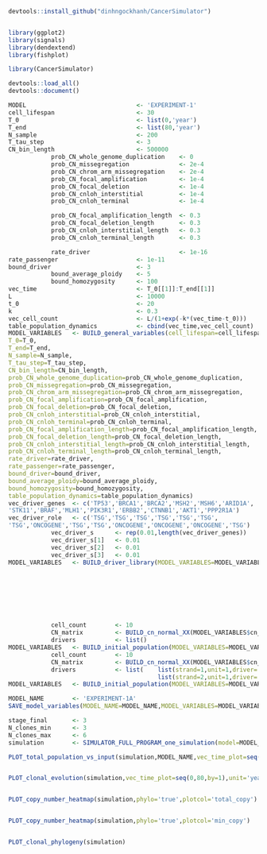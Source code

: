 ```r
devtools::install_github("dinhngockhanh/CancerSimulator")


library(ggplot2)
library(signals)
library(dendextend)
library(fishplot)

library(CancerSimulator)

devtools::load_all()
devtools::document()
```

```r
MODEL                               <- 'EXPERIMENT-1'
cell_lifespan                       <- 30
T_0                                 <- list(0,'year')
T_end                               <- list(80,'year')
N_sample                            <- 200
T_tau_step                          <- 3
CN_bin_length                       <- 500000
            prob_CN_whole_genome_duplication    <- 0
            prob_CN_missegregation              <- 2e-4
            prob_CN_chrom_arm_missegregation    <- 2e-4
            prob_CN_focal_amplification         <- 1e-4
            prob_CN_focal_deletion              <- 1e-4
            prob_CN_cnloh_interstitial          <- 1e-4
            prob_CN_cnloh_terminal              <- 1e-4

            prob_CN_focal_amplification_length  <- 0.3
            prob_CN_focal_deletion_length       <- 0.3
            prob_CN_cnloh_interstitial_length   <- 0.3
            prob_CN_cnloh_terminal_length       <- 0.3

            rate_driver                         <- 1e-16
rate_passenger                      <- 1e-11
bound_driver                        <- 3
            bound_average_ploidy    <- 5
            bound_homozygosity      <- 100
vec_time                            <- T_0[[1]]:T_end[[1]]
L                                   <- 10000
t_0                                 <- 20
k                                   <- 0.3
vec_cell_count                      <- L/(1+exp(-k*(vec_time-t_0)))
table_population_dynamics           <- cbind(vec_time,vec_cell_count)
MODEL_VARIABLES   <- BUILD_general_variables(cell_lifespan=cell_lifespan,
T_0=T_0,
T_end=T_end,
N_sample=N_sample,
T_tau_step=T_tau_step,
CN_bin_length=CN_bin_length,
prob_CN_whole_genome_duplication=prob_CN_whole_genome_duplication,
prob_CN_missegregation=prob_CN_missegregation,
prob_CN_chrom_arm_missegregation=prob_CN_chrom_arm_missegregation,
prob_CN_focal_amplification=prob_CN_focal_amplification,
prob_CN_focal_deletion=prob_CN_focal_deletion,
prob_CN_cnloh_interstitial=prob_CN_cnloh_interstitial,
prob_CN_cnloh_terminal=prob_CN_cnloh_terminal,
prob_CN_focal_amplification_length=prob_CN_focal_amplification_length,
prob_CN_focal_deletion_length=prob_CN_focal_deletion_length,
prob_CN_cnloh_interstitial_length=prob_CN_cnloh_interstitial_length,
prob_CN_cnloh_terminal_length=prob_CN_cnloh_terminal_length,
rate_driver=rate_driver,
rate_passenger=rate_passenger,
bound_driver=bound_driver,
bound_average_ploidy=bound_average_ploidy,
bound_homozygosity=bound_homozygosity,
table_population_dynamics=table_population_dynamics)
vec_driver_genes  <- c('TP53','BRCA1','BRCA2','MSH2','MSH6','ARID1A',
'STK11','BRAF','MLH1','PIK3R1','ERBB2','CTNNB1','AKT1','PPP2R1A')
vec_driver_role   <- c('TSG','TSG','TSG','TSG','TSG','TSG',
'TSG','ONCOGENE','TSG','TSG','ONCOGENE','ONCOGENE','ONCOGENE','TSG')
            vec_driver_s      <- rep(0.01,length(vec_driver_genes))
            vec_driver_s[1]   <- 0.01
            vec_driver_s[2]   <- 0.01
            vec_driver_s[3]   <- 0.01
MODEL_VARIABLES   <- BUILD_driver_library(MODEL_VARIABLES=MODEL_VARIABLES,vec_driver_genes=vec_driver_genes,vec_driver_role=vec_driver_role,vec_driver_s=vec_driver_s)








            cell_count        <- 10
            CN_matrix         <- BUILD_cn_normal_XX(MODEL_VARIABLES$cn_info)
            drivers           <- list()
MODEL_VARIABLES   <- BUILD_initial_population(MODEL_VARIABLES=MODEL_VARIABLES,cell_count=cell_count,CN_matrix=CN_matrix,drivers=drivers)
            cell_count        <- 10
            CN_matrix         <- BUILD_cn_normal_XX(MODEL_VARIABLES$cn_info)
            drivers           <- list(    list(strand=1,unit=1,driver='TP53'),
                                          list(strand=2,unit=1,driver='TP53'))
MODEL_VARIABLES   <- BUILD_initial_population(MODEL_VARIABLES=MODEL_VARIABLES,cell_count=cell_count,CN_matrix=CN_matrix,drivers=drivers)

MODEL_NAME        <- 'EXPERIMENT-1A'
SAVE_model_variables(MODEL_NAME=MODEL_NAME,MODEL_VARIABLES=MODEL_VARIABLES)

stage_final       <- 3
N_clones_min      <- 3
N_clones_max      <- 6
simulation        <- SIMULATOR_FULL_PROGRAM_one_simulation(model=MODEL_NAME,stage_final=stage_final,N_clones_min=N_clones_min,N_clones_max=N_clones_max)

```



```r






PLOT_total_population_vs_input(simulation,MODEL_NAME,vec_time_plot=seq(0,80,by=1),unit='year')


PLOT_clonal_evolution(simulation,vec_time_plot=seq(0,80,by=1),unit='year')


PLOT_copy_number_heatmap(simulation,phylo='true',plotcol='total_copy')


PLOT_copy_number_heatmap(simulation,phylo='true',plotcol='min_copy')


PLOT_clonal_phylogeny(simulation)
```
